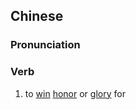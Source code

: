 ==Chinese==
{{zh-forms|s=争光}}

===Pronunciation===
{{zh-pron
|m=zhēngguāng
|c=zang1 gwong1
|mn=qz:chng-kong/tw,xm,zz:cheng-kong/xm:cheng-kng
|cat=v
}}

===Verb===
{{zh-verb}}

# to [[win]] [[honor]] or [[glory]] for